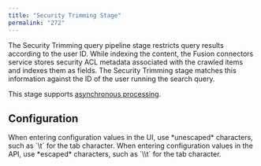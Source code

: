 ```yaml
---
title: "Security Trimming Stage"
permalink: "272"
---
```


The Security Trimming query pipeline stage restricts query results according to the user ID. While indexing the content, the Fusion connectors service stores security ACL metadata associated with the crawled items and indexes them as fields. The Security Trimming stage matches this information against the ID of the user running the search query.

This stage supports [asynchronous processing](/fusion-server/4.2/173/query-pipelines#async).

## Configuration

<Tip>
When entering configuration values in the UI, use *unescaped* characters, such as `\t` for the tab character. When entering configuration values in the API, use *escaped* characters, such as `\\t` for the tab character.
</Tip>


<SchemaParamFields schema={schema}/>

